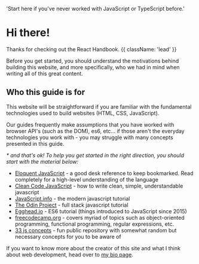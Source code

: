 
  'Start here if you\'ve never worked with JavaScript or TypeScript before.'

# Hi there!

Thanks for checking out the React Handbook. {{ className: 'lead' }}

Before you get started, you should understand the motivations behind building this website, and more specifically, who we had in mind when writing all of this great content.

## Who this guide is for

This website will be straightforward if you are familiar with the fundamental technologies used to build websites (HTML, CSS, JavaScript).

Our guides frequently make assumptions that you have worked with browser API's (such as the DOM), es6, etc… if those aren't the everyday technologies you work with - you may struggle with many concepts presented in this guide. 

*\* and that's ok! To help you get started in the right direction, you should start with the material below:*

- [Eloquent JavaScript](https://eloquentjavascript.net/) - a good desk reference to keep bookmarked. Read completely for a high-level understanding of the language
- [Clean Code JavaScript](https://github.com/ryanmcdermott/clean-code-javascript) - how to write clean, simple, understandable javascript
- [JavaScript.info](https://javascript.info/) - the modern javascript tutorial
- [The Odin Project](https://www.theodinproject.com/paths/full-stack-javascript) - full stack javascript tutorial
- [Egghead.io](https://egghead.io/courses/learn-es6-ecmascript-2015) - ES6 tutorial (things introduced to JavaScript since 2015)
- [freecodecamp.org](https://www.freecodecamp.org/learn/javascript-algorithms-and-data-structures/#functional-programming) - covers myriad of topics such as object-oriented programming, functional programming, regular expressions, etc.
- [33 js concepts](https://github.com/leonardomso/33-js-concepts) - fun public repository with somewhat random but necessary concepts for you to be aware of

If you want to know more about the creator of this site and what I think about web development, head over to [my bio page](/team/eric-diviney).